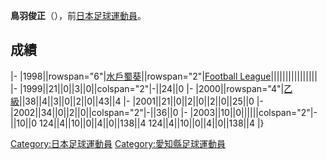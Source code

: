 {{Infobox football biography
|name=鳥羽俊正
|image=
|fullname=鳥羽俊正
|birth_date={{Birth date and age|1975|7|16}}
|cityofbirth=[[愛知縣|愛知縣]]
|countryofbirth=[[日本|日本]]
|position=[[後衛_(足球)|後衛]]
|currentclub=
|years=1998-2003
|clubs=[[水戶蜀葵|水戶蜀葵]]
|caps(goals)=
|nationalyears=
|nationalteam=
|nationalcaps(goals)=
}}
'''鳥羽俊正'''（{{Bd|1975年|7月16日||}}），前[[日本|日本]][[足球|足球]][[運動員|運動員]]。

==成績==
{{Football player club statistics 1|YYN}}
{{Football player club statistics 2|JPN|YYN}}
|-
|1998||rowspan="6"|[[水戶蜀葵|水戶蜀葵]]||rowspan="2"|[[Japan_Football_League|Football League]]||||||||||||||||
|-
|1999||21||0||3||0||colspan="2"|-||24||0
|-
|2000||rowspan="4"|[[日本職業足球乙級聯賽|乙級]]||38||4||3||0||2||0||43||4
|-
|2001||21||0||2||0||2||0||25||0
|-
|2002||34||0||2||0||colspan="2"|-||36||0
|-
|2003||10||0||||||colspan="2"|-||10||0
{{Football player club statistics 3|1|JPN}}124||4||10||0||4||0||138||4
{{Football player club statistics 5}}124||4||10||0||4||0||138||4
|}

{{Japan-sport-bio-stub}}
{{Soccer-player-stub}}
[[Category:日本足球運動員|Category:日本足球運動員]]
[[Category:愛知縣足球運動員|Category:愛知縣足球運動員]]